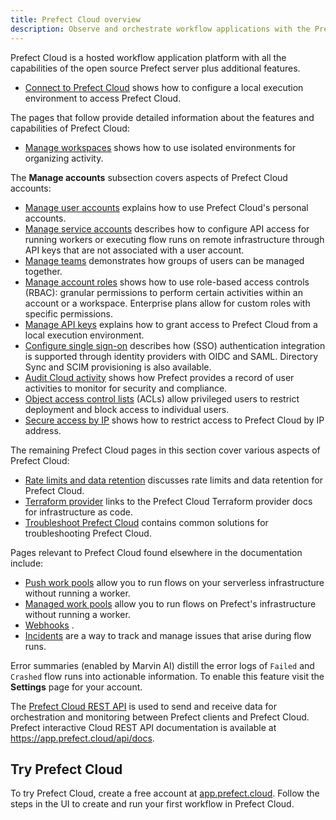 ```yaml
---
title: Prefect Cloud overview
description: Observe and orchestrate workflow applications with the Prefect Cloud platform.
---
```


Prefect Cloud is a hosted workflow application platform with all the capabilities of the open source Prefect server plus additional features.

- [Connect to Prefect Cloud](/3.1/manage/cloud/connect-to-cloud/) shows how to configure a local execution environment to access Prefect Cloud.

The pages that follow provide detailed information about the features and capabilities of Prefect Cloud:

- [Manage workspaces](/3.1/manage/cloud/workspaces/) shows how to use isolated environments for organizing activity.

The **Manage accounts** subsection covers aspects of Prefect Cloud accounts:
- [Manage user accounts](/3.1/manage/cloud/manage-users/) explains how to use Prefect Cloud's personal accounts.
- [Manage service accounts](/3.1/manage/cloud/manage-users/service-accounts/) describes how to configure API access for running workers or executing flow runs on remote infrastructure through API keys that are not associated with a user account. <span class="badge pro"></span> <span class="badge enterprise"></span>
- [Manage teams](/3.1/manage/cloud/manage-users/manage-teams/) demonstrates how groups of users can be managed together. <span class="badge enterprise"></span>
- [Manage account roles](/3.1/manage/cloud/manage-users/manage-roles/) shows how to use role-based access controls (RBAC): granular permissions to perform certain activities within an account or a workspace. Enterprise plans allow for custom roles with specific permissions. 
- [Manage API keys](/3.1/manage/cloud/manage-users/api-keys/) explains how to grant access to Prefect Cloud from a local execution environment.
- [Configure single sign-on](/3.1/manage/cloud/manage-users/configure-sso/) describes how (SSO) authentication integration is supported through identity providers with OIDC and SAML. Directory Sync and SCIM provisioning is also available. <span class="badge enterprise"></span>
- [Audit Cloud activity](/3.1/manage/cloud/manage-users/audit-logs/) shows how Prefect provides a record of user activities to monitor for security and compliance. <span class="badge pro"></span> <span class="badge enterprise"></span>
- [Object access control lists](/3.1/manage/cloud/manage-users/object-access-control-lists/) (ACLs) allow privileged users to restrict deployment and block access to individual users. <span class="badge enterprise"></span> 
- [Secure access by IP](/3.1/manage/cloud/manage-users/secure-access-by-ip-address/) shows how to restrict access to Prefect Cloud by IP address. <span class="badge enterprise"></span>

The remaining Prefect Cloud pages in this section cover various aspects of Prefect Cloud:

- [Rate limits and data retention](/3.1/manage/cloud/rate-limits/) discusses rate limits and data retention for Prefect Cloud.
- [Terraform provider](https://registry.terraform.io/providers/PrefectHQ/prefect/latest/docs/guides/getting-started) links to the Prefect Cloud Terraform provider docs for infrastructure as code.
- [Troubleshoot Prefect Cloud](/3.1/manage/cloud/troubleshoot-cloud/) contains common solutions for troubleshooting Prefect Cloud.

Pages relevant to Prefect Cloud found elsewhere in the documentation include:

- [Push work pools](/3.1/deploy/infrastructure-examples/serverless/) allow you to run flows on your serverless infrastructure without running a worker.
- [Managed work pools](/3.1/deploy/infrastructure-examples/managed/) allow you to run flows on Prefect's infrastructure without running a worker.
- [Webhooks](/3.1/automate/events/webhook-triggers/) .
- [Incidents](/3.1/automate/incidents/) are a way to track and manage issues that arise during flow runs. <span class="badge enterprise"></span> 

Error summaries (enabled by Marvin AI) distill the error logs of `Failed` and `Crashed` flow runs into actionable information. To enable this feature visit the **Settings** page for your account.

The [Prefect Cloud REST API](/3.1/api-ref/rest-api/) is used to send and receive data for orchestration and monitoring between Prefect clients and Prefect Cloud.
Prefect interactive Cloud REST API documentation is available at <a href="https://app.prefect.cloud/api/docs" target="_blank">https://app.prefect.cloud/api/docs</a>.


## Try Prefect Cloud

To try Prefect Cloud, create a free account at [app.prefect.cloud](https://app.prefect.cloud/).
Follow the steps in the UI to create and run your first workflow in Prefect Cloud. 
